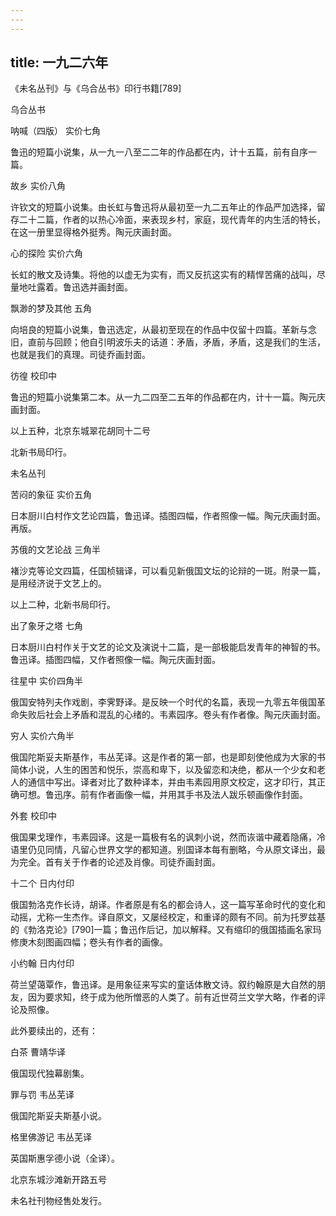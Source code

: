 ```yaml
---
---
---
```

title: 一九二六年
---




《未名丛刊》与《乌合丛书》印行书籍[789]


乌合丛书

呐喊（四版） 实价七角

鲁迅的短篇小说集，从一九一八至二二年的作品都在内，计十五篇，前有自序一篇。

故乡 实价八角

许钦文的短篇小说集。由长虹与鲁迅将从最初至一九二五年止的作品严加选择，留存二十二篇，作者的以热心冷面，来表现乡村，家庭，现代青年的内生活的特长，在这一册里显得格外挺秀。陶元庆画封面。

心的探险 实价六角

长虹的散文及诗集。将他的以虚无为实有，而又反抗这实有的精悍苦痛的战叫，尽量地吐露着。鲁迅选并画封面。

飘渺的梦及其他 五角

向培良的短篇小说集，鲁迅选定，从最初至现在的作品中仅留十四篇。革新与念旧，直前与回顾；他自引明波乐夫的话道：矛盾，矛盾，矛盾，这是我们的生活，也就是我们的真理。司徒乔画封面。

彷徨 校印中

鲁迅的短篇小说集第二本。从一九二四至二五年的作品都在内，计十一篇。陶元庆画封面。

以上五种，北京东城翠花胡同十二号

北新书局印行。

未名丛刊

苦闷的象征 实价五角

日本厨川白村作文艺论四篇，鲁迅译。插图四幅，作者照像一幅。陶元庆画封面。再版。

苏俄的文艺论战 三角半

褚沙克等论文四篇，任国桢辑译，可以看见新俄国文坛的论辩的一斑。附录一篇，是用经济说于文艺上的。

以上二种，北新书局印行。

出了象牙之塔 七角

日本厨川白村作关于文艺的论文及演说十二篇，是一部极能启发青年的神智的书。鲁迅译。插图四幅，又作者照像一幅。陶元庆画封面。

往星中 实价四角半

俄国安特列夫作戏剧，李霁野译。是反映一个时代的名篇，表现一九零五年俄国革命失败后社会上矛盾和混乱的心绪的。韦素园序。卷头有作者像。陶元庆画封面。

穷人 实价六角半

俄国陀斯妥夫斯基作，韦丛芜译。这是作者的第一部，也是即刻使他成为大家的书简体小说，人生的困苦和悦乐，崇高和卑下，以及留恋和决绝，都从一个少女和老人的通信中写出。译者对比了数种译本，并由韦素园用原文校定，这才印行，其正确可想。鲁迅序。前有作者画像一幅，并用其手书及法人跋乐顿画像作封面。

外套 校印中

俄国果戈理作，韦素园译。这是一篇极有名的讽刺小说，然而诙谐中藏着隐痛，冷语里仍见同情，凡留心世界文学的都知道。别国译本每有删略，今从原文译出，最为完全。首有关于作者的论述及肖像。司徒乔画封面。

十二个 日内付印

俄国勃洛克作长诗，胡译。作者原是有名的都会诗人，这一篇写革命时代的变化和动摇，尤称一生杰作。译自原文，又屡经校定，和重译的颇有不同。前为托罗兹基的《勃洛克论》[790]一篇；鲁迅作后记，加以解释。又有缩印的俄国插画名家玛修庚木刻图画四幅；卷头有作者的画像。

小约翰 日内付印

荷兰望蔼覃作，鲁迅译。是用象征来写实的童话体散文诗。叙约翰原是大自然的朋友，因为要求知，终于成为他所憎恶的人类了。前有近世荷兰文学大略，作者的评论及照像。

此外要续出的，还有：

白茶 曹靖华译

俄国现代独幕剧集。

罪与罚 韦丛芜译

俄国陀斯妥夫斯基小说。

格里佛游记 韦丛芜译

英国斯惠孚德小说（全译）。

北京东城沙滩新开路五号

未名社刊物经售处发行。